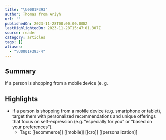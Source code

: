```yaml
---
title: "\U0001F393"
author: Thomas from Ariyh
url: ''
publishedOn: 2023-11-28T00:00:00.000Z
lastHighlightedOn: 2023-11-28T15:47:01.307Z
source: reader
category: articles
tags: []
aliases:
  - "\U0001F393-4"
---
```

## Summary

If a person is shopping from a mobile device (e. g.

## Highlights
- If a person is shopping from a mobile device (e.g. smartphone or tablet), target them with personalized recommendations and unique offerings that focus on self-expression (e.g. “especially for you” or “based on your preferences”).
    - Tags: [[ecommerce]] [[mobile]] [[cro]] [[personalization]]
